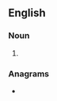 ==English==

===Noun===
{{head|en|noun form}}

# {{plural of|ailment|lang=en}}

===Anagrams===
* {{anagrams|en|a=aeilmnst|Simental|aliments|manliest|mentalis|salt mine|saltmine|smaltine|talismen}}
